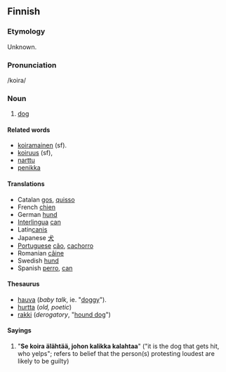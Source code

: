 ==Finnish==

===Etymology===
Unknown.

===Pronunciation===
/koira/

===Noun===
#[[dog]]

====Related words====
*[[koiramainen]] (sf).
*[[koiruus]] (sf), 
*[[narttu]]
*[[penikka]]

====Translations====
*Catalan [[gos]], [[quisso]]
*French [[chien]]
*German [[hund]]
*[[Interlingua]] [[can]]
*Latin[[canis]]
*Japanese [[犬]]
*[[Portuguese]] [[cão]], [[cachorro]]
*Romanian [[câine]]
*Swedish [[hund]]
*Spanish [[perro]], [[can]]


====Thesaurus====
*[[hauva]] (''baby talk'', ie. "[[doggy]]").
*[[hurtta]] (''old, poetic'')
*[[rakki]] (''derogatory'', "[[hound dog]]")


==== Sayings ====
# "'''Se koira älähtää, johon kalikka kalahtaa'''" ("it is the dog that gets hit, who yelps"; refers to belief that the person(s) protesting loudest are likely to be guilty)